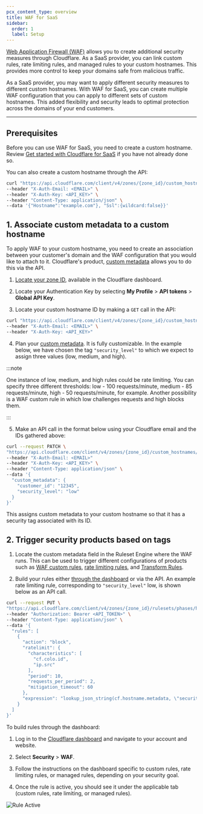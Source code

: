 ```yaml
---
pcx_content_type: overview
title: WAF for SaaS
sidebar:
  order: 1
  label: Setup
---
```


[Web Application Firewall (WAF)](/waf/) allows you to create additional security measures through Cloudflare. As a SaaS provider, you can link custom rules, rate limiting rules, and managed rules to your custom hostnames. This provides more control to keep your domains safe from malicious traffic.

As a SaaS provider, you may want to apply different security measures to different custom hostnames. With WAF for SaaS, you can create multiple WAF configuration that you can apply to different sets of custom hostnames. This added flexibility and security leads to optimal protection across the domains of your end customers.

---

## Prerequisites

Before you can use WAF for SaaS, you need to create a custom hostname. Review [Get started with Cloudflare for SaaS](/cloudflare-for-platforms/cloudflare-for-saas/start/getting-started/) if you have not already done so.

You can also create a custom hostname through the API:

```bash
curl "https://api.cloudflare.com/client/v4/zones/{zone_id}/custom_hostnames" \
--header "X-Auth-Email: <EMAIL>" \
--header "X-Auth-Key: <API_KEY>" \
--header "Content-Type: application/json" \
--data '{"Hostname":"example.com"}, "Ssl":{wildcard:false}}'
```

## 1. Associate custom metadata to a custom hostname

To apply WAF to your custom hostname, you need to create an association between your customer's domain and the WAF configuration that you would like to attach to it. Cloudflare's product, [custom metadata](/cloudflare-for-platforms/cloudflare-for-saas/domain-support/custom-metadata/) allows you to do this via the API.

1. [Locate your zone ID](/fundamentals/setup/find-account-and-zone-ids/), available in the Cloudflare dashboard.

2. Locate your Authentication Key by selecting **My Profile** > **API tokens** > **Global API Key**.

3. Locate your custom hostname ID by making a `GET` call in the API:

```bash
curl "https://api.cloudflare.com/client/v4/zones/{zone_id}/custom_hostnames" \
--header "X-Auth-Email: <EMAIL>" \
--header "X-Auth-Key: <API_KEY>"
```

4. Plan your [custom metadata](/cloudflare-for-platforms/cloudflare-for-saas/domain-support/custom-metadata/). It is fully customizable. In the example below, we have chosen the tag `"security_level"` to which we expect to assign three values (low, medium, and high).

:::note

One instance of low, medium, and high rules could be rate limiting. You can specify three different thresholds: low - 100 requests/minute, medium - 85 requests/minute, high - 50 requests/minute, for example. Another possibility is a WAF custom rule in which low challenges requests and high blocks them.

:::

5. Make an API call in the format below using your Cloudflare email and the IDs gathered above:

```bash
curl --request PATCH \
"https://api.cloudflare.com/client/v4/zones/{zone_id}/custom_hostnames/{custom_hostname_id}" \
--header "X-Auth-Email: <EMAIL>"
--header "X-Auth-Key: <API_KEY>" \
--header "Content-Type: application/json" \
--data '{
  "custom_metadata": {
    "customer_id": "12345",
    "security_level": "low"
  }
}'
```

This assigns custom metadata to your custom hostname so that it has a security tag associated with its ID.

## 2. Trigger security products based on tags

1. Locate the custom metadata field in the Ruleset Engine where the WAF runs. This can be used to trigger different configurations of products such as [WAF custom rules](/waf/custom-rules/), [rate limiting rules](/waf/rate-limiting-rules/), and [Transform Rules](/rules/transform/).

2. Build your rules either [through the dashboard](/waf/custom-rules/create-dashboard/) or via the API. An example rate limiting rule, corresponding to `"security_level"` low, is shown below as an API call.

```bash
curl --request PUT \
"https://api.cloudflare.com/client/v4/zones/{zone_id}/rulesets/phases/http_ratelimit/entrypoint" \
--header "Authorization: Bearer <API_TOKEN>" \
--header "Content-Type: application/json" \
--data '{
  "rules": [
    {
      "action": "block",
      "ratelimit": {
        "characteristics": [
          "cf.colo.id",
          "ip.src"
        ],
        "period": 10,
        "requests_per_period": 2,
        "mitigation_timeout": 60
      },
      "expression": "lookup_json_string(cf.hostname.metadata, \"security_level\") eq \"low\" and http.request.uri contains \"login\""
    }
  ]
}'
```

To build rules through the dashboard:

1. Log in to the [Cloudflare dashboard](https://dash.cloudflare.com) and navigate to your account and website.

2. Select **Security** > **WAF**.

3. Follow the instructions on the dashboard specific to custom rules, rate limiting rules, or managed rules, depending on your security goal.

4. Once the rule is active, you should see it under the applicable tab (custom rules, rate limiting, or managed rules).

![Rule Active](~/assets/images/cloudflare-for-platforms/active-rule.png)
